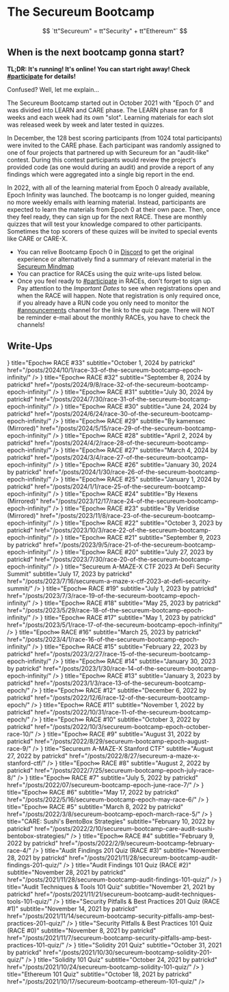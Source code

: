 # The Secureum Bootcamp

$$
`tt"Secureum" = tt"Security" + tt"Ethereum"`
$$


<Head>
  <meta property="og:image" content={'https://ventral.digital' + banner.src} />
  <meta name="twitter:image" content={'https://ventral.digital' + banner.src} />
</Head>

## When is the next bootcamp gonna start?

**TL;DR: It's running! It's online! You can start right away! Check [#participate](https://discord.com/channels/814328279468474419/928441092116975696) for details!**

Confused? Well, let me explain...

The Secureum Bootcamp started out in October 2021 with "Epoch 0" and was divided into LEARN and CARE phase. The LEARN phase ran for 8 weeks and each week had its own "slot". Learning materials for each slot was released week by week and later tested in quizzes.

In December, the 128 best scoring participants (from 1024 total participants) were invited to the CARE phase. Each participant was randomly assigned to one of four projects that partnered up with Secureum for an "audit-like" contest. During this contest participants would review the project's provided code (as one would during an audit) and provide a report of any findings which were aggregated into a single big report in the end.

In 2022, with all of the learning material from Epoch 0 already available, Epoch Infinity was launched. The bootcamp is no longer guided, meaning no more weekly emails with learning material. Instead, participants are expected to learn the materials from Epoch 0 at their own pace. Then, once they feel ready, they can sign up for the next RACE. These are monthly quizzes that will test your knowledge compared to other participants. Sometimes the top scorers of these quizes will be invited to special events like CARE or CARE-X.

* You can relive Bootcamp Epoch 0 in [Discord](https://discord.com/channels/814328279468474419/866157287424917564/866359765311160330) to get the original experience or alternatively find a summary of relevant material in the [Secureum Mindmap](https://github.com/x676f64/secureum-mind_map)
* You can practice for RACEs using the quiz write-ups listed below.
* Once you feel ready to [#participate](https://discord.com/channels/814328279468474419/928441092116975696) in RACEs, don't forget to sign up. Pay attention to the *Important Dates* to see when registrations open and when the RACE will happen. Note that registration is only required once, if you already have a RUN code you only need to monitor the [#announcements](https://discord.com/channels/814328279468474419/927065287172427798) channel for the link to the quiz page. There will NOT be reminder e-mail about the monthly RACEs, you have to check the channels!

## Write-Ups

<ArticleCards>
  <ArticleCard
    icon={<NewsletterIcon />}
    title="Epoch∞ RACE #33"
    subtitle="October 1, 2024 by patrickd"
    href="/posts/2024/10/1/race-33-of-the-secureum-bootcamp-epoch-infinity/"
  />
  <ArticleCard
    icon={<NewsletterIcon />}
    title="Epoch∞ RACE #32"
    subtitle="September 8, 2024 by patrickd"
    href="/posts/2024/9/8/race-32-of-the-secureum-bootcamp-epoch-infinity/"
  />
  <ArticleCard
    icon={<NewsletterIcon />}
    title="Epoch∞ RACE #31"
    subtitle="July 30, 2024 by patrickd"
    href="/posts/2024/7/30/race-31-of-the-secureum-bootcamp-epoch-infinity/"
  />
  <ArticleCard
    icon={<NewsletterIcon />}
    title="Epoch∞ RACE #30"
    subtitle="June 24, 2024 by patrickd"
    href="/posts/2024/6/24/race-30-of-the-secureum-bootcamp-epoch-infinity/"
  />
  <ArticleCard
    icon={<GlobeIcon />}
    title="Epoch∞ RACE #29"
    subtitle="By kamensec (Mirrored)"
    href="/posts/2024/5/15/race-29-of-the-secureum-bootcamp-epoch-infinity/"
  />
  <ArticleCard
    icon={<NewsletterIcon />}
    title="Epoch∞ RACE #28"
    subtitle="April 2, 2024 by patrickd"
    href="/posts/2024/4/2/race-28-of-the-secureum-bootcamp-epoch-infinity/"
  />
  <ArticleCard
    icon={<NewsletterIcon />}
    title="Epoch∞ RACE #27"
    subtitle="March 4, 2024 by patrickd"
    href="/posts/2024/3/4/race-27-of-the-secureum-bootcamp-epoch-infinity/"
  />
  <ArticleCard
    icon={<NewsletterIcon />}
    title="Epoch∞ RACE #26"
    subtitle="January 30, 2024 by patrickd"
    href="/posts/2024/1/30/race-26-of-the-secureum-bootcamp-epoch-infinity/"
  />
  <ArticleCard
    icon={<NewsletterIcon />}
    title="Epoch∞ RACE #25"
    subtitle="January 1, 2024 by patrickd"
    href="/posts/2024/1/1/race-25-of-the-secureum-bootcamp-epoch-infinity/"
  />
  <ArticleCard
    icon={<GlobeIcon />}
    title="Epoch∞ RACE #24"
    subtitle="By Hexens (Mirrored)"
    href="/posts/2023/12/17/race-24-of-the-secureum-bootcamp-epoch-infinity/"
  />
  <ArticleCard
    icon={<GlobeIcon />}
    title="Epoch∞ RACE #23"
    subtitle="By Veridise (Mirrored)"
    href="/posts/2023/11/8/race-23-of-the-secureum-bootcamp-epoch-infinity/"
  />
  <ArticleCard
    icon={<NewsletterIcon />}
    title="Epoch∞ RACE #22"
    subtitle="October 3, 2023 by patrickd"
    href="/posts/2023/10/3/race-22-of-the-secureum-bootcamp-epoch-infinity/"
  />
  <ArticleCard
    icon={<NewsletterIcon />}
    title="Epoch∞ RACE #21"
    subtitle="September 9, 2023 by patrickd"
    href="/posts/2023/9/5/race-21-of-the-secureum-bootcamp-epoch-infinity/"
  />
  <ArticleCard
    icon={<NewsletterIcon />}
    title="Epoch∞ RACE #20"
    subtitle="July 27, 2023 by patrickd"
    href="/posts/2023/7/30/race-20-of-the-secureum-bootcamp-epoch-infinity/"
  />
  <ArticleCard
    icon={<NewsletterIcon />}
    title="Secureum A-MAZE-X CTF 2023 At DeFi Security Summit"
    subtitle="July 17, 2023 by patrickd"
    href="/posts/2023/7/16/secureum-a-maze-x-ctf-2023-at-defi-security-summit/"
  />
  <ArticleCard
    icon={<NewsletterIcon />}
    title="Epoch∞ RACE #19"
    subtitle="July 1, 2023 by patrickd"
    href="/posts/2023/7/3/race-19-of-the-secureum-bootcamp-epoch-infinity/"
  />
  <ArticleCard
    icon={<NewsletterIcon />}
    title="Epoch∞ RACE #18"
    subtitle="May 25, 2023 by patrickd"
    href="/posts/2023/5/29/race-18-of-the-secureum-bootcamp-epoch-infinity/"
  />
  <ArticleCard
    icon={<NewsletterIcon />}
    title="Epoch∞ RACE #17"
    subtitle="May 1, 2023 by patrickd"
    href="/posts/2023/5/1/race-17-of-the-secureum-bootcamp-epoch-infinity/"
  />
  <ArticleCard
    icon={<NewsletterIcon />}
    title="Epoch∞ RACE #16"
    subtitle="March 25, 2023 by patrickd"
    href="/posts/2023/4/1/race-16-of-the-secureum-bootcamp-epoch-infinity/"
  />
  <ArticleCard
    icon={<NewsletterIcon />}
    title="Epoch∞ RACE #15"
    subtitle="February 22, 2023 by patrickd"
    href="/posts/2023/2/27/race-15-of-the-secureum-bootcamp-epoch-infinity/"
  />
  <ArticleCard
    icon={<NewsletterIcon />}
    title="Epoch∞ RACE #14"
    subtitle="January 30, 2023 by patrickd"
    href="/posts/2023/1/30/race-14-of-the-secureum-bootcamp-epoch-infinity/"
  />
  <ArticleCard
    icon={<NewsletterIcon />}
    title="Epoch∞ RACE #13"
    subtitle="January 3, 2023 by patrickd"
    href="/posts/2023/1/3/race-13-of-the-secureum-bootcamp-epoch/"
  />
  <ArticleCard
    icon={<NewsletterIcon />}
    title="Epoch∞ RACE #12"
    subtitle="December 6, 2022 by patrickd"
    href="/posts/2022/12/6/race-12-of-the-secureum-bootcamp-epoch/"
  />
  <ArticleCard
    icon={<NewsletterIcon />}
    title="Epoch∞ RACE #11"
    subtitle="November 1, 2022 by patrickd"
    href="/posts/2022/10/31/race-11-of-the-secureum-bootcamp-epoch/"
  />
  <ArticleCard
    icon={<NewsletterIcon />}
    title="Epoch∞ RACE #10"
    subtitle="October 3, 2022 by patrickd"
    href="/posts/2022/10/3/secureum-bootcamp-epoch-october-race-10/"
  />
  <ArticleCard
    icon={<NewsletterIcon />}
    title="Epoch∞ RACE #9"
    subtitle="August 31, 2022 by patrickd"
    href="/posts/2022/8/29/secureum-bootcamp-epoch-august-race-9/"
  />
  <ArticleCard
    icon={<NewsletterIcon />}
    title="Secureum A-MAZE-X Stanford CTF"
    subtitle="August 27, 2022 by patrickd"
    href="/posts/2022/8/27/secureum-a-maze-x-stanford-ctf/"
  />
  <ArticleCard
    icon={<NewsletterIcon />}
    title="Epoch∞ RACE #8"
    subtitle="August 2, 2022 by patrickd"
    href="/posts/2022/7/25/secureum-bootcamp-epoch-july-race-8/"
  />
  <ArticleCard
    icon={<NewsletterIcon />}
    title="Epoch∞ RACE #7"
    subtitle="July 5, 2022 by patrickd"
    href="/posts/2022/07/secureum-bootcamp-epoch-june-race-7/"
  />
  <ArticleCard
    icon={<NewsletterIcon />}
    title="Epoch∞ RACE #6"
    subtitle="May 17, 2022 by patrickd"
    href="/posts/2022/5/16/secureum-bootcamp-epoch-may-race-6/"
  />
  <ArticleCard
    icon={<NewsletterIcon />}
    title="Epoch∞ RACE #5"
    subtitle="March 8, 2022 by patrickd"
    href="/posts/2022/3/8/secureum-bootcamp-epoch-march-race-5/"
  />
  <ArticleCard
    icon={<NewsletterIcon />}
    title="CARE: Sushi's BentoBox Strategies"
    subtitle="February 10, 2022 by patrickd"
    href="/posts/2022/2/10/secureum-bootcamp-care-audit-sushi-bentobox-strategies/"
  />
  <ArticleCard
    icon={<NewsletterIcon />}
    title="Epoch∞ RACE #4"
    subtitle="February 9, 2022 by patrickd"
    href="/posts/2022/2/9/secureum-bootcamp-february-race-4/"
  />
  <ArticleCard
    icon={<NewsletterIcon />}
    title="Audit Findings 201 Quiz (RACE #3)"
    subtitle="November 28, 2021 by patrickd"
    href="/posts/2021/11/28/secureum-bootcamp-audit-findings-201-quiz/"
  />
  <ArticleCard
    icon={<NewsletterIcon />}
    title="Audit Findings 101 Quiz (RACE #2)"
    subtitle="November 28, 2021 by patrickd"
    href="/posts/2021/11/28/secureum-bootcamp-audit-findings-101-quiz/"
  />
  <ArticleCard
    icon={<NewsletterIcon />}
    title="Audit Techniques & Tools 101 Quiz"
    subtitle="November 21, 2021 by patrickd"
    href="/posts/2021/11/21/secureum-bootcamp-audit-techniques-tools-101-quiz/"
  />
  <ArticleCard
    icon={<NewsletterIcon />}
    title="Security Pitfalls & Best Practices 201 Quiz (RACE #1)"
    subtitle="November 14, 2021 by patrickd"
    href="/posts/2021/11/14/secureum-bootcamp-security-pitfalls-amp-best-practices-201-quiz/"
  />
  <ArticleCard
    icon={<NewsletterIcon />}
    title="Security Pitfalls & Best Practices 101 Quiz (RACE #0)"
    subtitle="November 8, 2021 by patrickd"
    href="/posts/2021/11/7/secureum-bootcamp-security-pitfalls-amp-best-practices-101-quiz/"
  />
  <ArticleCard
    icon={<NewsletterIcon />}
    title="Solidity 201 Quiz"
    subtitle="October 31, 2021 by patrickd"
    href="/posts/2021/10/30/secureum-bootcamp-solidity-201-quiz/"
  />
  <ArticleCard
    icon={<NewsletterIcon />}
    title="Solidity 101 Quiz"
    subtitle="October 24, 2021 by patrickd"
    href="/posts/2021/10/24/secureum-bootcamp-solidity-101-quiz/"
  />
  <ArticleCard
    icon={<NewsletterIcon />}
    title="Ethereum 101 Quiz"
    subtitle="October 18, 2021 by patrickd"
    href="/posts/2021/10/17/secureum-bootcamp-ethereum-101-quiz/"
  />
</ArticleCards>